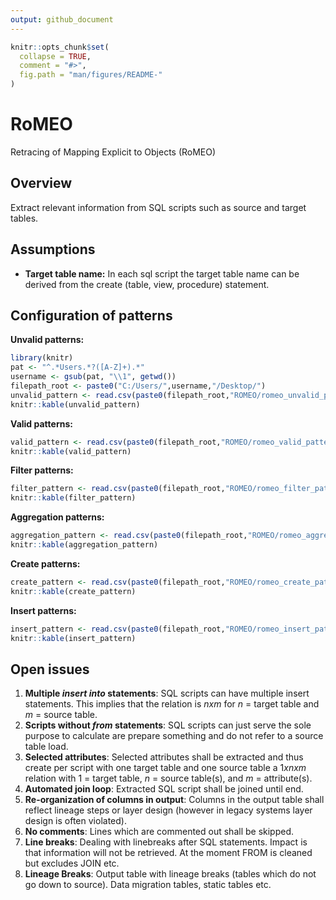 ```yaml
---
output: github_document
---
```


<!-- README.md is generated from README.Rmd. Please edit that file -->

```r
knitr::opts_chunk$set(
  collapse = TRUE,
  comment = "#>",
  fig.path = "man/figures/README-"
)
```

# RoMEO 
Retracing of Mapping Explicit to Objects (RoMEO)

## Overview
Extract relevant information from SQL scripts such as source and target tables. 

## Assumptions
- **Target table name:** In each sql script the target table name can be derived from the create (table, view, procedure) statement.

## Configuration of patterns
**Unvalid patterns:**
```r
library(knitr)
pat <- "^.*Users.*?([A-Z]+).*"
username <- gsub(pat, "\\1", getwd())
filepath_root <- paste0("C:/Users/",username,"/Desktop/")
unvalid_pattern <- read.csv(paste0(filepath_root,"ROMEO/romeo_unvalid_pattern.csv"), head = FALSE)
knitr::kable(unvalid_pattern)
```
**Valid patterns:**
```r
valid_pattern <- read.csv(paste0(filepath_root,"ROMEO/romeo_valid_pattern.csv"), header = FALSE)
knitr::kable(valid_pattern)
```
**Filter patterns:**
```r
filter_pattern <- read.csv(paste0(filepath_root,"ROMEO/romeo_filter_pattern.csv"), header = FALSE)
knitr::kable(filter_pattern)
```
**Aggregation patterns:**
```r
aggregation_pattern <- read.csv(paste0(filepath_root,"ROMEO/romeo_aggregation_pattern.csv"), header = FALSE)
knitr::kable(aggregation_pattern)
```
**Create patterns:**
```r
create_pattern <- read.csv(paste0(filepath_root,"ROMEO/romeo_create_pattern.csv"), header = FALSE)
knitr::kable(create_pattern)
```
**Insert patterns:**
```r
insert_pattern <- read.csv(paste0(filepath_root,"ROMEO/romeo_insert_pattern.csv"), header = FALSE)
knitr::kable(insert_pattern)
```

## Open issues
1. **Multiple *insert into* statements**: SQL scripts can have multiple insert statements. This implies that the relation is $n x m$ for $n$ = target table and $m$ = source table.
2. **Scripts without *from* statements**: SQL scripts can just serve the sole purpose to calculate are prepare something and do not refer to a source table load.
3. **Selected attributes**: Selected attributes shall be extracted and thus create per script with one target table and one source table a $1 x n x m$ relation with 1 = target table, $n$ = source table(s), and $m$ = attribute(s).
4. **Automated join loop**: Extracted SQL script shall be joined until end.
5. **Re-organization of columns in output**: Columns in the output table shall reflect lineage steps or layer design (however in legacy systems layer design is often violated).
6. **No comments**: Lines which are commented out shall be skipped.
7. **Line breaks**: Dealing with linebreaks after SQL statements. Impact is that information will not be retrieved. At the moment FROM is cleaned but excludes JOIN etc.
8. **Lineage Breaks**: Output table with lineage breaks (tables which do not go down to source). Data migration tables, static tables etc.